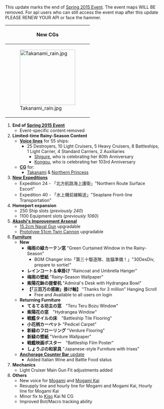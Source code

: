 This update marks the end of [[Spring 2015 Event]]. The event maps WILL BE removed. For api users who can still access the event map after this update PLEASE RENEW YOUR API or face the hammer.

{| class="wikitable"
|-
! colspan="3" |New CGs
|-
| style="width:180px" |[[File:Takanami_rain.jpg|180px]]
| style="width:180px" |[[File:Symbol_2.png|180px]]
|}

# '''End of [[Spring 2015 Event]]'''
#* Event-specific content removed
# '''Limited-time Rainy-Season Content'''
#* '''[[Seasonal/Rainy Season Voice Lines 2015|Voice lines]]''' for 55 ships:
#** 25 Destroyers, 10 Light Cruisers, 5 Heavy Cruisers, 8 Battleships, 1 Light Carrier, 4 Standard Carriers, 2 Auxiliaries
#*** [[Shigure]], who is celebrating her 80th Anniversary
#*** [[Kongou]], who is celebrating her 103rd Anniversary
#* '''[[Seasonal#Rainy Season CG 2015|CG]]''' for:
#** [[Takanami]] & [[Northern Princess]]
# '''[[Expedition|New Expeditions]]'''
#* Expedition 24 - 「北方航路海上護衛」"Northern Route Surface Escort"
#* Expedition 40 - 「水上機前線輸送」"Seaplane Front-line Transportation"
# '''Homeport expansion'''
#* 250 Ship slots (''previously 240'')
#* 1100 Equipment slots (''previously 1060'')
# '''[[Akashi's Improvement Arsenal]]'''
#* [[15.2cm Naval Gun]] upgradable
#* [[Prototype 51cm Twin Cannon]] upgradable
# '''[[Furniture]]'''
#* '''New'''
#** '''梅雨の緑カーテン窓''' "Green Curtained Window in the Rainy-Season"
#*** BGM Changer into「第三十駆逐隊、抜錨準備！」"30DesDiv, prepare to sortie!"
#** '''レインコート＆傘掛け''' "Raincoat and Umbrella Hanger"
#** '''梅雨の壁紙''' "Rainy-Season Wallpaper"
#** '''紫陽花鉢の提督机''' "Admiral's Desk with Hydrangea Bowl"
#** '''【「三百万の感謝」掛け軸】''' "Thanks for 3 million" Hanging Scroll
#*** Free and Available to all users on login
#* '''Returning Furniture'''
#** '''てるてる坊主の窓'''　"Teru Teru Bozu Window"
#** '''紫陽花の窓'''　"Hydrangea Window"
#** '''戦艦タイルの床'''　"Battleship Tile Flooring"
#** '''小花柄カーペット''' "Pedicel Carpet"
#** '''新緑のフローリング''' "Verdure Flooring"
#** '''新緑の壁紙''' "Verdure Wallpaper"
#** '''戦艦映画ポスター'''　"Battleship Film Poster"
#** '''しょうぶの和家具''' "Japanese-style Furniture with Irises"
#* [[Furniture/Notes#Anchorage Counter Bar|'''Anchorage Counter Bar''' update]]
#** Added Italian Wine and Battle Food status
# '''Mechanics'''
#* Light Cruiser Main Gun Fit adjustments added
# '''Others'''
#* New voice for [[Mogami]] and [[Mogami#Upgrade|Mogami Kai]]
#* Resupply line and hourly line for Mogami and Mogami Kai, Hourly line for Mogami Kai
#* Minor fix to [[Kiso]] Kai Ni CG
#* Improved Bot/Macro tracking ability